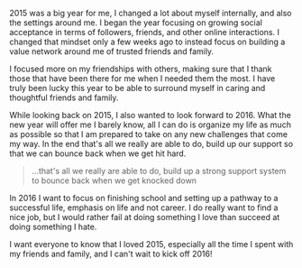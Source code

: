 2015 was a big year for me, I changed a lot about myself internally, and also the settings around me. I began the year focusing on growing social acceptance in terms of followers, friends, and other online interactions. I changed that mindset only a few weeks ago to instead focus on building a value network around me of trusted friends and family.

I focused more on my friendships with others, making sure that I thank those that have been there for me when I needed them the most. I have truly been lucky this year to be able to surround myself in caring and thoughtful friends and family.

While looking back on 2015, I also wanted to look forward to 2016. What the new year will offer me I barely know, all I can do is organize my life as much as possible so that I am prepared to take on any new challenges that come my way. In the end that's all we really are able to do, build up our support so that we can bounce back when we get hit hard.

> ...that's all we really are able to do, build up a strong support system to bounce back when we get knocked down

In 2016 I want to focus on finishing school and setting up a pathway to a successful life, emphasis on life and not career. I do really want to find a nice job, but I would rather fail at doing something I love than succeed at doing something I hate.

I want everyone to know that I loved 2015, especially all the time I spent with my friends and family, and I can't wait to kick off 2016!
